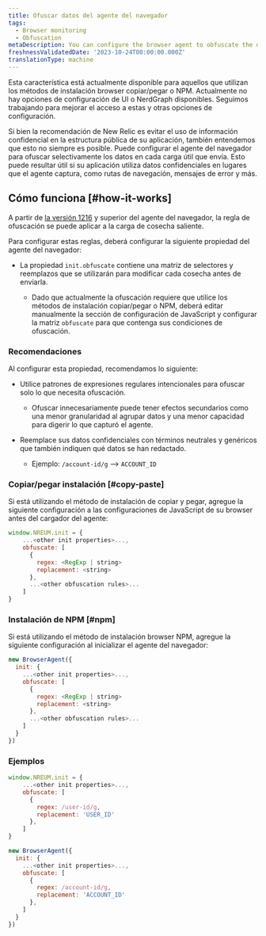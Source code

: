 ```yaml
---
title: Ofuscar datos del agente del navegador
tags:
  - Browser monitoring
  - Obfuscation
metaDescription: You can configure the browser agent to obfuscate the data it sends.
freshnessValidatedDate: '2023-10-24T00:00:00.000Z'
translationType: machine
---
```


<Callout variant="important">
  Esta característica está actualmente disponible para aquellos que utilizan los métodos de instalación browser copiar/pegar o NPM. Actualmente no hay opciones de configuración de UI o NerdGraph disponibles. Seguimos trabajando para mejorar el acceso a estas y otras opciones de configuración.
</Callout>

Si bien la recomendación de New Relic es evitar el uso de información confidencial en la estructura pública de su aplicación, también entendemos que esto no siempre es posible. Puede configurar el agente del navegador para ofuscar selectivamente los datos en cada carga útil que envía. Esto puede resultar útil si su aplicación utiliza datos confidenciales en lugares que el agente captura, como rutas de navegación, mensajes de error y más.

## Cómo funciona [#how-it-works]

A partir de [la versión 1216](/docs/release-notes/new-relic-browser-release-notes/browser-agent-release-notes) y superior del agente del navegador, la regla de ofuscación se puede aplicar a la carga de cosecha saliente.

Para configurar estas reglas, deberá configurar la siguiente propiedad del agente del navegador:

* La propiedad `init.obfuscate` contiene una matriz de selectores y reemplazos que se utilizarán para modificar cada cosecha antes de enviarla.

  * Dado que actualmente la ofuscación requiere que utilice los métodos de instalación copiar/pegar o NPM, deberá editar manualmente la sección de configuración de JavaScript y configurar la matriz `obfuscate` para que contenga sus condiciones de ofuscación.

### Recomendaciones

Al configurar esta propiedad, recomendamos lo siguiente:

* Utilice patrones de expresiones regulares intencionales para ofuscar solo lo que necesita ofuscación.

  * Ofuscar innecesariamente puede tener efectos secundarios como una menor granularidad al agrupar datos y una menor capacidad para digerir lo que capturó el agente.

* Reemplace sus datos confidenciales con términos neutrales y genéricos que también indiquen qué datos se han redactado.

  * Ejemplo: `/account-id/g` --> `ACCOUNT_ID`

### Copiar/pegar instalación [#copy-paste]

Si está utilizando el método de instalación de copiar y pegar, agregue la siguiente configuración a las configuraciones de JavaScript de su browser antes del cargador del agente:

```js
window.NREUM.init = {
    ...<other init properties>...,
    obfuscate: [
      {
        regex: <RegExp | string>
        replacement: <string>
      },
      ...<other obfuscation rules>...
    ]
}
```

### Instalación de NPM [#npm]

Si está utilizando el método de instalación browser NPM, agregue la siguiente configuración al inicializar el agente del navegador:

```js
new BrowserAgent({ 
  init: {
    ...<other init properties>...,
    obfuscate: [
      {
        regex: <RegExp | string>
        replacement: <string>
      },
      ...<other obfuscation rules>...
    ]
  }
})
```

### Ejemplos

```js
window.NREUM.init = {
    ...<other init properties>...,
    obfuscate: [
      {
        regex: /user-id/g,
        replacement: 'USER_ID'
      },
    ]
}
```

```js
new BrowserAgent({ 
  init: {
    ...<other init properties>...,
    obfuscate: [
      {
        regex: /account-id/g,
        replacement: 'ACCOUNT_ID'
      },
    ]
  }
})
```
